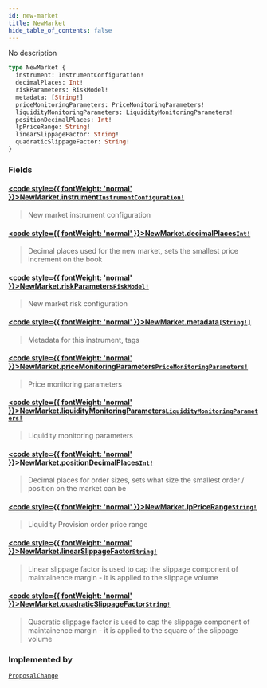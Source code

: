 ```yaml
---
id: new-market
title: NewMarket
hide_table_of_contents: false
---
```








No description

```graphql
type NewMarket {
  instrument: InstrumentConfiguration!
  decimalPlaces: Int!
  riskParameters: RiskModel!
  metadata: [String!]
  priceMonitoringParameters: PriceMonitoringParameters!
  liquidityMonitoringParameters: LiquidityMonitoringParameters!
  positionDecimalPlaces: Int!
  lpPriceRange: String!
  linearSlippageFactor: String!
  quadraticSlippageFactor: String!
}
```


### Fields

#### [<code style={{ fontWeight: 'normal' }}>NewMarket.<b>instrument</b></code>](#)<Bullet />[`InstrumentConfiguration!`](/testnet/api/graphql/objects/instrument-configuration) <Badge class="secondary" text="non-null"/> <Badge class="secondary" text="object"/>
> New market instrument configuration
> 

#### [<code style={{ fontWeight: 'normal' }}>NewMarket.<b>decimalPlaces</b></code>](#)<Bullet />[`Int!`](/testnet/api/graphql/scalars/int) <Badge class="secondary" text="non-null"/> <Badge class="secondary" text="scalar"/>
> Decimal places used for the new market, sets the smallest price increment on the book
> 

#### [<code style={{ fontWeight: 'normal' }}>NewMarket.<b>riskParameters</b></code>](#)<Bullet />[`RiskModel!`](/testnet/api/graphql/unions/risk-model) <Badge class="secondary" text="non-null"/> <Badge class="secondary" text="union"/>
> New market risk configuration
> 

#### [<code style={{ fontWeight: 'normal' }}>NewMarket.<b>metadata</b></code>](#)<Bullet />[`[String!]`](/testnet/api/graphql/scalars/string) <Badge class="secondary" text="list"/> <Badge class="secondary" text="scalar"/>
> Metadata for this instrument, tags
> 

#### [<code style={{ fontWeight: 'normal' }}>NewMarket.<b>priceMonitoringParameters</b></code>](#)<Bullet />[`PriceMonitoringParameters!`](/testnet/api/graphql/objects/price-monitoring-parameters) <Badge class="secondary" text="non-null"/> <Badge class="secondary" text="object"/>
> Price monitoring parameters
> 

#### [<code style={{ fontWeight: 'normal' }}>NewMarket.<b>liquidityMonitoringParameters</b></code>](#)<Bullet />[`LiquidityMonitoringParameters!`](/testnet/api/graphql/objects/liquidity-monitoring-parameters) <Badge class="secondary" text="non-null"/> <Badge class="secondary" text="object"/>
> Liquidity monitoring parameters
> 

#### [<code style={{ fontWeight: 'normal' }}>NewMarket.<b>positionDecimalPlaces</b></code>](#)<Bullet />[`Int!`](/testnet/api/graphql/scalars/int) <Badge class="secondary" text="non-null"/> <Badge class="secondary" text="scalar"/>
> Decimal places for order sizes, sets what size the smallest order / position on the market can be
> 

#### [<code style={{ fontWeight: 'normal' }}>NewMarket.<b>lpPriceRange</b></code>](#)<Bullet />[`String!`](/testnet/api/graphql/scalars/string) <Badge class="secondary" text="non-null"/> <Badge class="secondary" text="scalar"/>
> Liquidity Provision order price range
> 

#### [<code style={{ fontWeight: 'normal' }}>NewMarket.<b>linearSlippageFactor</b></code>](#)<Bullet />[`String!`](/testnet/api/graphql/scalars/string) <Badge class="secondary" text="non-null"/> <Badge class="secondary" text="scalar"/>
> Linear slippage factor is used to cap the slippage component of maintainence margin - it is applied to the slippage volume
> 

#### [<code style={{ fontWeight: 'normal' }}>NewMarket.<b>quadraticSlippageFactor</b></code>](#)<Bullet />[`String!`](/testnet/api/graphql/scalars/string) <Badge class="secondary" text="non-null"/> <Badge class="secondary" text="scalar"/>
> Quadratic slippage factor is used to cap the slippage component of maintainence margin - it is applied to the square of the slippage volume
> 



### Implemented by

[`ProposalChange`](/testnet/api/graphql/unions/proposal-change)  <Badge class="secondary" text="union"/>



